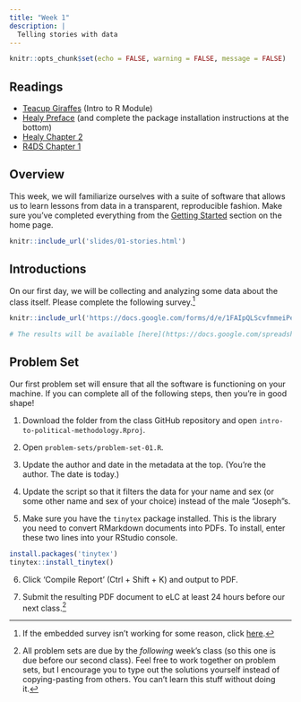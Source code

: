 ```yaml
---
title: "Week 1"
description: |
  Telling stories with data
---
```


```r
knitr::opts_chunk$set(echo = FALSE, warning = FALSE, message = FALSE)
```

## Readings

- [Teacup Giraffes](https://tinystats.github.io/teacups-giraffes-and-statistics/index.html) (Intro to R Module)
- [Healy Preface](https://socviz.co/index.html#preface) (and complete the package installation instructions at the bottom)
- [Healy Chapter 2](https://socviz.co/gettingstarted.html)
- [R4DS Chapter 1](https://r4ds.had.co.nz/introduction.html)

## Overview

This week, we will familiarize ourselves with a suite of software that allows us to learn lessons from data in a transparent, reproducible fashion. Make sure you've completed everything from the [Getting Started](index.html#getting-started) section on the home page.

```r
knitr::include_url('slides/01-stories.html')
```

## Introductions

On our first day, we will be collecting and analyzing some data about the class itself. Please complete the following survey.[^survey]

[^survey]: If the embedded survey isn't working for some reason, click [here](https://docs.google.com/forms/d/e/1FAIpQLScvfmmeiPeg4Qudq4E7P-Qiyb7h8mF0CrfusOns4hTGoTdOyQ/viewform?usp=sf_link).

```r
knitr::include_url('https://docs.google.com/forms/d/e/1FAIpQLScvfmmeiPeg4Qudq4E7P-Qiyb7h8mF0CrfusOns4hTGoTdOyQ/viewform?usp=sf_link')

# The results will be available [here](https://docs.google.com/spreadsheets/d/1BTVFoZQjRNB63Pyg_z-hjGICpP_vlcokRy0-SSGX-10/).
```


## Problem Set

Our first problem set will ensure that all the software is functioning on your machine. If you can complete all of the following steps, then you're in good shape!

1. Download the folder from the class GitHub repository and open `intro-to-political-methodology.Rproj`.

2. Open `problem-sets/problem-set-01.R`.

3. Update the author and date in the metadata at the top. (You're the author. The date is today.)

4. Update the script so that it filters the data for your name and sex (or some other name and sex of your choice) instead of the male "Joseph"s.

5. Make sure you have the `tinytex` package installed. This is the library you need to convert RMarkdown documents into PDFs. To install, enter these two lines into your RStudio console.

```r
install.packages('tinytex')
tinytex::install_tinytex()
```

6. Click 'Compile Report' (Ctrl + Shift + K) and output to PDF.

7. Submit the resulting PDF document to eLC at least 24 hours before our next class.[^1]

[^1]: All problem sets are due by the *following* week's class (so this one is due before our second class). Feel free to work together on problem sets, but I encourage you to type out the solutions yourself instead of copying-pasting from others. You can't learn this stuff without doing it. 